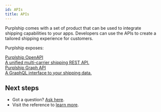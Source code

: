 ```yaml
---
id: APIs
title: APIs
---
```


Purplship comes with a set of product that can be used to integrate shipping
capabilities to your apps. Developers can use the APIs to create a tailored
shipping experience for customers.

Purplship exposes:

<div id="tailwind">
  <div className="grid grid-cols-1 lg:grid-cols-2 gap-6 lg:mr-8">
    <a className="group rounded-lg border-2 p-3 hover:shadow no-underline" href="/docs/guides/api/openapi" style={{ color: "var(--ifm-font-color-base)" }}>
      <div className="text-xl font-semibold">Purplship OpenAPI</div>
      <div className="font-normal mt-2">A unified multi-carrier shipping REST API.</div>
    </a>
    <a className="group rounded-lg border-2 p-3 hover:shadow no-underline" href="/docs/guides/data/graphql" style={{ color: "var(--ifm-font-color-base)" }}>
      <div className="text-xl font-semibold">Purplship Graph API</div>
      <div className="font-normal mt-2">A GraphQL interface to your shipping data.</div>
    </a>
  </div>
</div>


## Next steps

- Got a question? [Ask here](https://github.com/purplship/purplship/discussions).
- Visit the reference to [learn more](/docs/reference).

